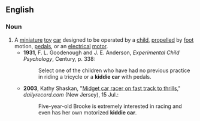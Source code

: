 ==English==

===Noun===
{{en-noun}}

# A [[miniature]] [[toy]] [[car]] designed to be operated by a [[child]], [[propel]]led by [[foot]] motion, [[pedals]], or an [[electrical]] [[motor]].
#* '''1931''', F. L. Goodenough and J. E. Anderson, ''Experimental Child Psychology'', Century, p. 338:
#*: Select one of the children who have had no previous practice in riding a tricycle or a '''kiddie car''' with pedals.
#* '''2003''', Kathy Shaskan, "[http://www.dailyrecord.com/news/dayinthelife/hopatcong/carracer.htm Midget car racer on fast track to thrills]," ''dailyrecord.com'' (New Jersey), 15 Jul.:
#*: Five-year-old Brooke is extremely interested in racing and even has her own motorized '''kiddie car'''.